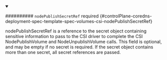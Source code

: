 


<details className="config-field" data-expandable="true" open>
<summary>

########## `nodePublishSecretRef` <span className="config-field-required" data-required="false">required</span> <span className="config-field-type"></span> <span className="config-field-default"></span> <span className="config-field-enum"></span> {#controlPlane-coredns-deployment-spec-template-spec-volumes-csi-nodePublishSecretRef}

nodePublishSecretRef is a reference to the secret object containing
sensitive information to pass to the CSI driver to complete the CSI
NodePublishVolume and NodeUnpublishVolume calls.
This field is optional, and  may be empty if no secret is required. If the
secret object contains more than one secret, all secret references are passed.

</summary>

<PartialNodepublishsecretrefreference />


</details>
